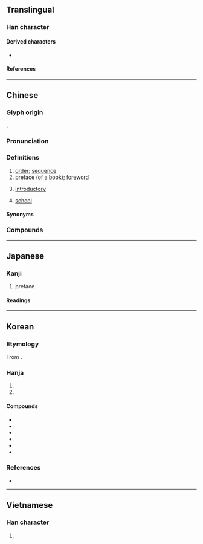 {{character info}}
==Translingual==

===Han character===
{{Han char|rn=53|rad=广|as=04|sn=7|four=00222|canj=ININ|ids=⿸广予}}

====Derived characters====
* {{l|mul|[[垿]], [[𡜾]], [[𢭸]], [[𨹘]], [[𫸉]], [[𦯅]]}}

====References====
{{Han ref|kx=0343.350|dkj=09253|dj=0653.220|hdz=20875.180|uh=5E8F}}

----

==Chinese==
{{zh-forms}}

===Glyph origin===
{{Han etym}}
{{Han compound|广|予|ls=psc|c1=s|c2=p}}.

===Pronunciation===
{{zh-pron
|m=xù
|m-s=xu4
|c=zeoi6
|c-t=
|g=
|h=pfs=si;gd=xi4
|j=xy3
|mb=
|md=sê̤ṳ
|mn=qz:sǐr/tw,xm:sū/twvk,zz,jj:sī
|mn-t=su6
|w=
|x=
|mc=y
|oc=y
|cat=n,a
}}

===Definitions===
{{zh-hanzi}}

# [[order]]; [[sequence]]
# [[preface]] (of a [[book]]); [[foreword]] {{zh-mw|篇}}
#: {{zh-ant|跋}}
# [[introductory]]
# {{zh-o}} [[school]]

====Synonyms====
{{zh-syn-saurus|序文}}

===Compounds===
{{zh-der|序論|層序分明|序言|保全程序|原子序數|分班序齒|原子序|主序星|卷繖花序|循序|大序|庠序|序班|序錄|序跋|序目|序次|序曲|序時帳|序文|序數|序戰|序升|序列|四序|平鋪直序|出言有序|小序|愆序|代序|序幕|孝經序|依序|亂中有序|差序|序齒|寒溫序|序卦|倫序|壽序|主序帶|向心花序|循序漸進|井然有序|本末有序|破邪論序|程序違建|時序|程序法|次序|產銷秩序|拍序|新序|法定程序|穗狀花序|程序控制|程序圖|程序問題|程序修憲|程序|秩序井然|秩序|毛序|社會秩序|班序|短序|有限花序|無限花序|滕王閣序|敦序|流水序|旻序|聚繖花序|蘭亭集序|順序|紛亂無序|蘭亭序|葉序|鴈序|詞序|語序|立法程序|雁序|隱頭花序|膠序|鷺序|長幼有序|繖房花序|紀序|詩序|脫序|肉穗花序|聖教序|輪繖花序|自序|贈序|總狀花序|花序|芳序|逆序|無序|序大:sī-tōa;Min Nan}}

----

==Japanese==

===Kanji===
{{ja-kanji|grade=5|rs=广04}}

# preface

====Readings====
{{ja-readings
|goon=じょ
|kanon=しょ
|kun=つい-で, のべる
}}

----

==Korean==

===Etymology===
From {{der|ko|ltc|-}} {{ltc-l|序}}. {{hanja-hunmong|셔〯|sye|儒學#상34A}}

===Hanja===
{{ko-hanja-search}}
{{ko-hanja|차례|서}}

# {{hanja form of|서|[[sequence]]; [[order]]}}
# {{hanja form of|서|[[preface]]}}

====Compounds====
{{der-top3|Compounds}}
* {{ko-l|서막|序幕}}
* {{ko-l|서장|序章}}
* {{ko-l|순서|循序}}
* {{ko-l|질서|秩序}}
* {{ko-l|서열|序列}}
* {{ko-l|서론|序論}}
{{der-bottom}}

===References===
* {{R:hanjadoc|3069}}

----

==Vietnamese==

===Han character===
{{vi-readings|reading=tựa, tự|rs=广04}}

# {{rfdef|vi|sort=广04}}